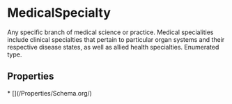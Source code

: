 # MedicalSpecialty

Any specific branch of medical science or practice. Medical specialities include clinical specialties that pertain to particular organ systems and their respective disease states, as well as allied health specialties. Enumerated type.

## Properties

<Grid>
* [](/Properties/Schema.org/)

</Grid>

